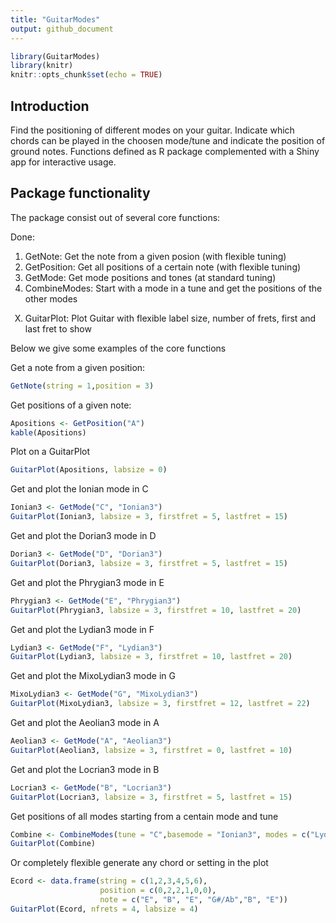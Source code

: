 ```yaml
---
title: "GuitarModes"
output: github_document
---
```


```r
library(GuitarModes)
library(knitr)
knitr::opts_chunk$set(echo = TRUE)
```

## Introduction

Find the positioning of different modes on your guitar. Indicate which chords can be played in the choosen mode/tune and indicate the position of ground notes. Functions defined as R package complemented with a Shiny app for interactive usage. 


## Package functionality

The package consist out of several core functions:

Done:

1) GetNote: Get the note from a given posion (with flexible tuning)
2) GetPosition: Get all positions of a certain note (with flexible tuning)
3) GetMode: Get mode positions and tones (at standard tuning)
4) CombineModes: Start with a mode in a tune and get the positions of the other modes 


X) GuitarPlot: Plot Guitar with flexible label size, number of frets, first and last fret to show

Below we give some examples of the core functions

Get a note from a given position:
```r
GetNote(string = 1,position = 3)
```

Get positions of a given note:
```r
Apositions <- GetPosition("A")
kable(Apositions)
```

Plot on a GuitarPlot
```r
GuitarPlot(Apositions, labsize = 0)
```

Get and plot the Ionian mode in C

```r
Ionian3 <- GetMode("C", "Ionian3")
GuitarPlot(Ionian3, labsize = 3, firstfret = 5, lastfret = 15)
```


Get and plot the Dorian3 mode in D

```r
Dorian3 <- GetMode("D", "Dorian3")
GuitarPlot(Dorian3, labsize = 3, firstfret = 5, lastfret = 15)
```

Get and plot the Phrygian3 mode in E

```r
Phrygian3 <- GetMode("E", "Phrygian3")
GuitarPlot(Phrygian3, labsize = 3, firstfret = 10, lastfret = 20)
```

Get and plot the Lydian3 mode in F

```r
Lydian3 <- GetMode("F", "Lydian3")
GuitarPlot(Lydian3, labsize = 3, firstfret = 10, lastfret = 20)
```

Get and plot the MixoLydian3 mode in G

```r
MixoLydian3 <- GetMode("G", "MixoLydian3")
GuitarPlot(MixoLydian3, labsize = 3, firstfret = 12, lastfret = 22)
```

Get and plot the Aeolian3 mode in A

```r
Aeolian3 <- GetMode("A", "Aeolian3")
GuitarPlot(Aeolian3, labsize = 3, firstfret = 0, lastfret = 10)
```

Get and plot the Locrian3 mode in B

```r
Locrian3 <- GetMode("B", "Locrian3")
GuitarPlot(Locrian3, labsize = 3, firstfret = 5, lastfret = 15)
```

Get positions of all modes starting from a centain mode and tune

```r
Combine <- CombineModes(tune = "C",basemode = "Ionian3", modes = c("Lydian3"))
GuitarPlot(Combine)
```



Or completely flexible generate any chord or setting in the plot

```r
Ecord <- data.frame(string = c(1,2,3,4,5,6), 
                    position = c(0,2,2,1,0,0), 
                    note = c("E", "B", "E", "G#/Ab","B", "E"))
GuitarPlot(Ecord, nfrets = 4, labsize = 4)
```

